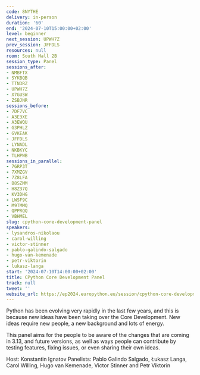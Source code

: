 ```yaml
---
code: 8NYTHE
delivery: in-person
duration: '60'
end: '2024-07-10T15:00:00+02:00'
level: beginner
next_session: UPWH7Z
prev_session: JFFDLS
resources: null
room: South Hall 2B
session_type: Panel
sessions_after:
- NMBFTX
- SYKBQB
- TTN3RZ
- UPWH7Z
- X7GUSW
- ZSBJNR
sessions_before:
- 7DF7VC
- A3E3XE
- A3EWQU
- G3PHLZ
- GVKEAK
- JFFDLS
- LYNADL
- NKBKYC
- TLHPWB
sessions_in_parallel:
- 7GRP3T
- 7XMZGV
- 7Z8LFA
- B8SZMM
- H8Z37Q
- KV3DHG
- LWSF9C
- M9TMMQ
- QPPRQQ
- VBHMEL
slug: cpython-core-development-panel
speakers:
- lysandros-nikolaou
- carol-willing
- victor-stinner
- pablo-galindo-salgado
- hugo-van-kemenade
- petr-viktorin
- lukasz-langa
start: '2024-07-10T14:00:00+02:00'
title: CPython Core Development Panel
track: null
tweet: ''
website_url: https://ep2024.europython.eu/session/cpython-core-development-panel
---
```


Python has been evolving very rapidly in the last few years, and this is because new ideas have been taking over the Core Development. New ideas require new people, a new background and lots of energy.

This panel aims for the people to be aware of the changes that are coming in 3.13, and future versions, as well as ways people can contribute by testing features, fixing issues, or even sharing their own ideas.

Host: Konstantin Ignatov
Panelists: Pablo Galindo Salgado, Łukasz Langa,  Carol Willing, Hugo van Kemenade, Victor Stinner and Petr Viktorin

